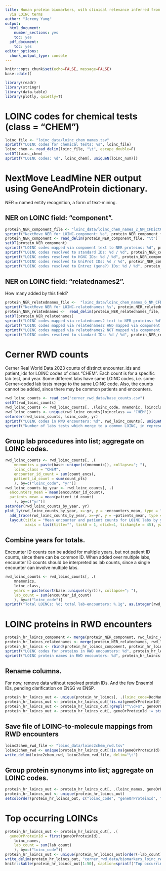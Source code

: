 ```yaml
---
title: Human protein biomarkers, with clinical relevance inferred from Cerner RealWorldData
  via LOINC terms
author: "Jeremy Yang"
output:
  html_document: 
    number_sections: yes
    toc: yes
  pdf_document:
    toc: yes
editor_options:
  chunk_output_type: console
---
```


```r
knitr::opts_chunk$set(echo=FALSE, message=FALSE)
base::date()
```

```r
library(readr)
library(stringr)
library(data.table)
library(plotly, quietly=T)
```

# LOINC codes for chemical tests (class = "CHEM")

```r
loinc_file <- "loinc_data/loinc_chem_names.tsv"
sprintf("LOINC codes for chemical tests: %s", loinc_file)
loinc_chem <- read_delim(loinc_file, "\t", escape_double=F)
setDT(loinc_chem)
sprintf("LOINC codes: %d", loinc_chem[, uniqueN(loinc_num)])
```

# NextMove LeadMine NER output using GeneAndProtein dictionary.

NER = named entity recognition, a form of text-mining.

## NER on LOINC field: "component".

```r
protein_NER_component_file <- "loinc_data/loinc_chem_names_2_NM_CFDictGeneAndProtein_leadmine.tsv"
sprintf("NextMove NER for LOINC-component: %s", protein_NER_component_file)
protein_NER_component <- read_delim(protein_NER_component_file, "\t")
setDT(protein_NER_component)
sprintf("LOINC codes mapped via component text to NER proteins: %d", protein_NER_component[, uniqueN(DocName)])
sprintf("LOINC codes resolved to standard IDs: %d / %d", protein_NER_component[!is.na(ResolvedForm), uniqueN(DocName)], protein_NER_component[, uniqueN(DocName)])
sprintf("LOINC codes resolved to HGNC IDs: %d / %d", protein_NER_component[!is.na(ResolvedForm) & grepl("^HGNC", ResolvedForm), uniqueN(DocName)], protein_NER_component[, uniqueN(DocName)])
sprintf("LOINC codes resolved to UniProt IDs: %d / %d", protein_NER_component[!is.na(ResolvedForm) & grepl("^[A-Z]\\d+$", ResolvedForm), uniqueN(DocName)], protein_NER_component[, uniqueN(DocName)])
sprintf("LOINC codes resolved to Entrez (gene?) IDs: %d / %d", protein_NER_component[!is.na(ResolvedForm) & grepl("^\\d+$", ResolvedForm), uniqueN(DocName)], protein_NER_component[, uniqueN(DocName)])
```

## NER on LOINC field: "relatednames2".

How many added by this field?

```r
protein_NER_relatednames_file <-  "loinc_data/loinc_chem_names_6_NM_CFDictGeneAndProtein_leadmine.tsv"
sprintf("NextMove NER for LOINC-relatednames: %s", protein_NER_relatednames_file)
protein_NER_relatednames <-  read_delim(protein_NER_relatednames_file, "\t")
setDT(protein_NER_relatednames)
sprintf("LOINC codes mapped via relatednames2 text to NER proteins: %d", protein_NER_relatednames[, uniqueN(DocName)])
sprintf("LOINC codes mapped via relatednames2 AND mapped via component: %d", length(intersect(protein_NER_relatednames[, DocName], protein_NER_component[, DocName])))
sprintf("LOINC codes mapped via relatednames2 NOT mapped via component: %d", length(setdiff(protein_NER_relatednames[, DocName], protein_NER_component[, DocName])))
sprintf("LOINC codes resolved to standard IDs: %d / %d", protein_NER_relatednames[!is.na(ResolvedForm), uniqueN(DocName)], protein_NER_relatednames[, uniqueN(DocName)])

```

# Cerner RWD counts

Cerner Real World Data 2023 counts of distinct encounter\_ids and patient\_ids for LOINC codes of class "CHEM". Each count is for a specific lab test, and year. Some different labs have same LOINC codes, i.e. some Cerner-coded lab tests merge to the same LOINC code. Also, the counts cannot be added, since there may be common patients and encounters. 

```r
rwd_loinc_counts <- read_csv("cerner_rwd_data/base_counts.csv")
setDT(rwd_loinc_counts)
rwd_loinc_counts <- rwd_loinc_counts[, .(loinc_code, mnemonic, loincclass, yr, count_encs, count_pts)]
rwd_loinc_counts <- unique(rwd_loinc_counts[loincclass == "CHEM"])
setorder(rwd_loinc_counts, loinc_code, yr)
sprintf("LOINC codes in RWD encounters: %d", rwd_loinc_counts[, uniqueN(loinc_code)])
sprintf("Number of labs tests which merge to a common LOINC, in representative year 2021: %d / %d", sum(duplicated(rwd_loinc_counts[yr == "2021", .(loinc_code)])), nrow(rwd_loinc_counts[yr == "2021", .(loinc_code)]))
```

## Group lab procedures into list; aggregate on LOINC codes.

```r
rwd_loinc_counts <- rwd_loinc_counts[, .(
	mnemonics = paste(base::unique(c(mnemonic)), collapse="; "),
	loinc_class = "CHEM",
	encounter_id_count = sum(count_encs),
	patient_id_count = sum(count_pts)
	), by=c("loinc_code", "yr")]
rwd_loinc_counts_by_year <- rwd_loinc_counts[, .(
  encounters_mean = mean(encounter_id_count),
  patients_mean = mean(patient_id_count) 
	), by=c("yr")]
setorder(rwd_loinc_counts_by_year, yr)
plot_ly(rwd_loinc_counts_by_year, x=~yr, y = ~encounters_mean, type = "bar", name = "mean(nEncounters)") %>%
  add_trace(rwd_loinc_counts_by_year, x=~yr, y = ~patients_mean, type = "bar", name = "mean(nPatients)") %>%
  layout(title = "Mean encounter and patient counts for LOINC labs by year<br>(Cerner RealWorldData)",
         xaxis = list(title="", tick0 = 1, dtick=1, tickangle = 45), yaxis = list(title="N"), legend = list(x = .1, y = .9))
```

## Combine years for totals.

Encounter ID counts can be added for multiple years, but not patient ID counts, since there can be common ID. When added over multiple labs, encounter ID counts should be interpreted as lab counts, since a single encounter can involve multiple labs.

```r
rwd_loinc_counts <- rwd_loinc_counts[, .(
	mnemonics,
	loinc_class,
	years = paste(sort(base::unique(c(yr))), collapse="; "),
	lab_count = sum(encounter_id_count)
	), by=c("loinc_code")]
sprintf("Total LOINCs: %d; total lab-encounters: %.1g", as.integer(rwd_loinc_counts[, uniqueN(loinc_code)]), rwd_loinc_counts[, sum(lab_count)])
```

# LOINC proteins in RWD encounters

```r
protein_hr_loincs_component <- merge(protein_NER_component, rwd_loinc_counts, by.x="DocName", by.y="loinc_code", all=F)
protein_hr_loincs_relatednames <- merge(protein_NER_relatednames, rwd_loinc_counts, by.x="DocName", by.y="loinc_code", all=F)
protein_hr_loincs <- rbind(protein_hr_loincs_component, protein_hr_loincs_relatednames)
sprintf("LOINC codes for proteins in RWD encounters: %d", protein_hr_loincs[, uniqueN(DocName)])
sprintf("LOINC protein names in RWD encounters: %d", protein_hr_loincs[, uniqueN(EntityText)])
```

## Rename columns. 
For now, remove data without resolved protein IDs. And the few Ensembl IDs, pending clarification on ENSG vs ENSP.

```r
protein_hr_loincs_out <- unique(protein_hr_loincs[, .(loinc_code=DocName, geneOrProteinId = ResolvedForm, loinc_names = mnemonics, geneOrProteinName=EntityText, lab_count)])
protein_hr_loincs_out <- protein_hr_loincs_out[!is.na(geneOrProteinId)]
protein_hr_loincs_out <- protein_hr_loincs_out[!grepl("^\\d+$", geneOrProteinId)]
protein_hr_loincs_out <- protein_hr_loincs_out[, geneOrProteinId := str_replace(geneOrProteinId, "^([A-Z]\\d+)$", "UNIPROT:\\1")]
```

## Save file of LOINC-to-molecule mappings from RWD encounters

```r
loinc2chem_rwd_file <- "loinc_data/loinc2chem_rwd.tsv"
loinc2chem_rwd <- unique(protein_hr_loincs_out[!is.na(geneOrProteinId), .(loinc_code, loinc_name = str_replace(loinc_names, ";.*$", ""), geneOrProteinId, geneOrProteinName)])
write_delim(loinc2chem_rwd, loinc2chem_rwd_file, delim="\t")
```

## Group protein synonyms into list; aggregate on LOINC codes.

```r
protein_hr_loincs_out <- protein_hr_loincs_out[, .(loinc_names, geneOrProteinId, geneOrProteinNames = paste(sort(unique(c(geneOrProteinName))), collapse="; ")), by=c("loinc_code", "lab_count")]
protein_hr_loincs_out <- unique(protein_hr_loincs_out)
setcolorder(protein_hr_loincs_out, c("loinc_code", "geneOrProteinId", "loinc_names", "geneOrProteinNames", "lab_count"))
```

# Top occurring LOINCs


```r
protein_hr_loincs_out <- protein_hr_loincs_out[, .(
  geneOrProteinId = first(geneOrProteinId),
	loinc_names,
	lab_count = sum(lab_count)
	), by=c("loinc_code")]
protein_hr_loincs_out <- unique(protein_hr_loincs_out[order(-lab_count)])
write_delim(protein_hr_loincs_out, "cerner_rwd_data/biomarkers_loinc_rwd_out.tsv", delim="\t")
knitr::kable(protein_hr_loincs_out[1:50], caption=sprintf("Top occurring LOINCs (top %d / %d, with %d unique gene-protein IDs)", 50, protein_hr_loincs_out[, .N], protein_hr_loincs_out[, uniqueN(geneOrProteinId)]))
```

